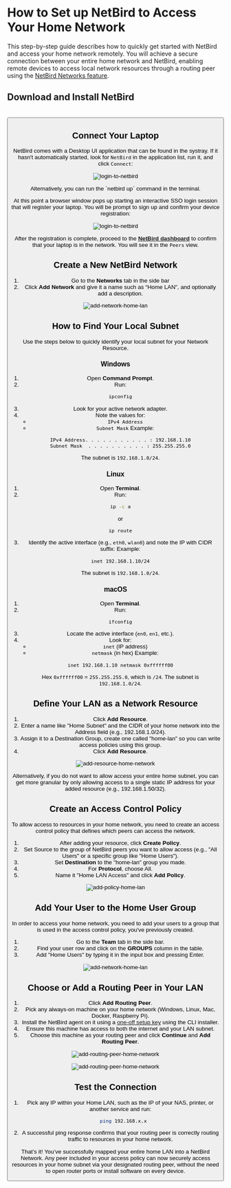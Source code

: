 
# How to Set up NetBird to Access Your Home Network

This step-by-step guide describes how to quickly get started with NetBird and access your home network remotely.
You will achieve a secure connection between your entire home network and NetBird, enabling remote devices to access
local network resources through a routing peer using the [NetBird Networks feature](/how-to/access-home-network).

## Download and Install NetBird
<br/>

<Button href="https://app.netbird.io/install" arrow="right" children="Download NetBird" />

## Connect Your Laptop

NetBird comes with a Desktop UI application that can be found in the systray. If it hasn't automatically started, look for `NetBird` in the application list, run it, and click `Connect`:

<p>
    <img src="/docs-static/img/getting-started/systray.png" alt="login-to-netbird" className="imagewrapper"/>
</p>

<Note>
    Alternatively, you can run the `netbird up` command in the terminal.
</Note>

At this point a browser window pops up starting an interactive SSO login session that will register your laptop. You will be prompt to sign up and confirm your device registration:

<p>
    <img src="/docs-static/img/how-to-guides/access-home-network/login-screen-dark.png" alt="login-to-netbird" className="imagewrapper"/>
</p>

After the registration is complete, proceed to the [**NetBird dashboard**](https://app.netbird.io/) to confirm that your laptop is in the network. You will see it in the `Peers` view.

## Create a New NetBird Network
1. Go to the **Networks** tab in the side bar
2. Click **Add Network** and give it a name such as “Home LAN", and optionally add a description.

<p>
    <img src="/docs-static/img/how-to-guides/access-home-network/add-network-home-lan.png" alt="add-network-home-lan" className="imagewrapper"/>
</p>

## How to Find Your Local Subnet

Use the steps below to quickly identify your local subnet for your Network Resource.

### Windows
1. Open **Command Prompt**.
2. Run:
   ```bash
   ipconfig
   ```
3. Look for your active network adapter.
4. Note the values for:
   - `IPv4 Address`
   - `Subnet Mask`
   Example:
   ```
   IPv4 Address. . . . . . . . . . . : 192.168.1.10
   Subnet Mask  . . . . . . . . . . : 255.255.255.0
   ```
   The subnet is `192.168.1.0/24`.

### Linux
1. Open **Terminal**.
2. Run:
   ```bash
   ip -c a
   ```
   or
   ```bash
   ip route
   ```
3. Identify the active interface (e.g., `eth0`, `wlan0`) and note the IP with CIDR suffix:
   Example:
   ```
   inet 192.168.1.10/24
   ```
   The subnet is `192.168.1.0/24`.
### macOS
1. Open **Terminal**.
2. Run:
   ```bash
   ifconfig
   ```
3. Locate the active interface (`en0`, `en1`, etc.).
4. Look for:
   - `inet` (IP address)
   - `netmask` (in hex)
   Example:
   ```
   inet 192.168.1.10 netmask 0xffffff00
   ```
   Hex `0xffffff00` = `255.255.255.0`, which is `/24`.
   The subnet is `192.168.1.0/24`.

## Define Your LAN as a Network Resource
1. Click **Add Resource**.
2. Enter a name like "Home Subnet" and the CIDR of your home network into the Address field (e.g., 192.168.1.0/24).
3. Assign it to a Destination Group, create one called "home-lan" so you can write access policies using this group.
4. Click **Add Resource**.

<p>
    <img src="/docs-static/img/how-to-guides/access-home-network/add-resource-home-network.png" alt="add-resource-home-network" className="imagewrapper"/>
</p>

<Note>
    Alternatively, if you do not want to allow access your entire home subnet, you can get more granular by only
    allowing
    access to a single static IP address for your added resource (e.g., 192.168.1.50/32).
</Note>

## Create an Access Control Policy

To allow access to resources in your home network, you need to create an access control policy that defines which
peers can access the network.

1. After adding your resource, click **Create Policy**.
2. Set Source to the group of NetBird peers you want to allow access (e.g., "All Users" or a specific group like "Home Users").
3. Set **Destination** to the "home-lan" group you made.
4. For **Protocol**, choose All.
5. Name it "Home LAN Access" and click **Add Policy**.

<p>
    <img src="/docs-static/img/how-to-guides/access-home-network/add-policy-home-lan.png" alt="add-policy-home-lan" className="imagewrapper"/>
</p>

## Add Your User to the Home User Group

In order to access your home network, you need to add your users to a group that is used in the access control policy,
you've previously created.

1. Go to the **Team** tab in the side bar.
2. Find your user row and click on the **GROUPS** column in the table.
3. Add "Home Users" by typing it in the input box and pressing Enter.

<p>
    <img src="/docs-static/img/how-to-guides/access-home-network/add-user-group.png" alt="add-network-home-lan" className="imagewrapper"/>
</p>

## Choose or Add a Routing Peer in Your LAN

1. Click **Add Routing Peer**.
2. Pick any always-on machine on your home network (Windows, Linux, Mac, Docker, Raspberry Pi).
3. Install the NetBird agent on it using a [one-off setup key](/how-to/register-machines-using-setup-keys#types-of-setup-keys) using the CLI installer.
4. Ensure this machine has access to both the internet and your LAN subnet.
5. Choose this machine as your routing peer and click **Continue** and **Add Routing Peer**.

<p>
    <img src="/docs-static/img/how-to-guides/access-home-network/add-routing-peer-home-network.png" alt="add-routing-peer-home-network"
         className="imagewrapper"/>
</p>

<p>
    <img src="/docs-static/img/how-to-guides/access-home-network/add-routing-peer.png" alt="add-routing-peer-home-network"
         className="imagewrapper"/>
</p>

## Test the Connection

1. Pick any IP within your Home LAN, such as the IP of your NAS, printer, or another service and run:

    ```bash
      ping 192.168.x.x
    ```

2. A successful ping response confirms that your routing peer is correctly routing traffic to resources in your home network.

That’s it! You’ve successfully mapped your entire home LAN into a NetBird Network. Any peer included in your access policy
can now securely access resources in your home subnet via your designated routing peer, without the need to open router ports or install software on every device.
